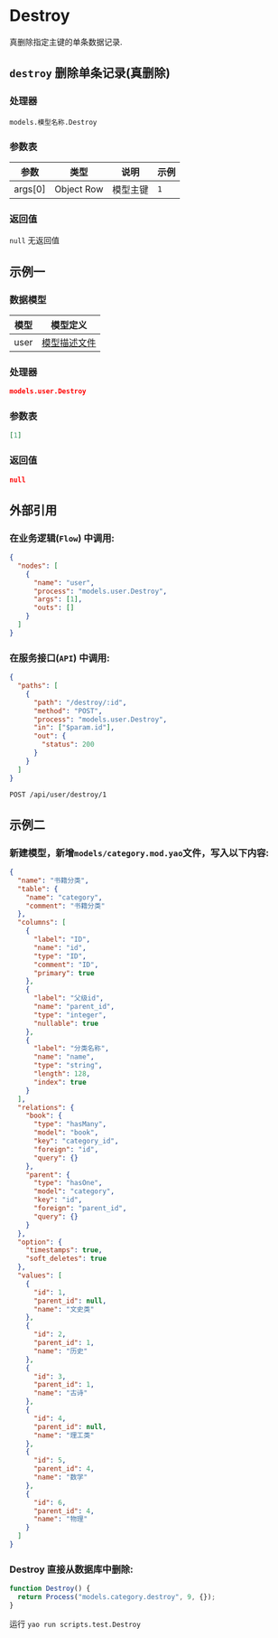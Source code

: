 # Destroy

真删除指定主键的单条数据记录.

## `destroy` 删除单条记录(真删除)

### 处理器

`models.模型名称.Destroy`

### 参数表

| 参数    | 类型       | 说明     | 示例 |
| ------- | ---------- | -------- | ---- |
| args[0] | Object Row | 模型主键 | `1`  |

### 返回值

`null` 无返回值

## 示例一

### 数据模型

| 模型 | 模型定义                         |
| ---- | -------------------------------- |
| user | [模型描述文件](../examples/user) |

### 处理器

```json
models.user.Destroy
```

### 参数表

```json
[1]
```

### 返回值

```json
null
```

## 外部引用

### 在业务逻辑(`Flow`) 中调用:

```json
{
  "nodes": [
    {
      "name": "user",
      "process": "models.user.Destroy",
      "args": [1],
      "outs": []
    }
  ]
}
```

### 在服务接口(`API`) 中调用:

```json
{
  "paths": [
    {
      "path": "/destroy/:id",
      "method": "POST",
      "process": "models.user.Destroy",
      "in": ["$param.id"],
      "out": {
        "status": 200
      }
    }
  ]
}
```

```bash
POST /api/user/destroy/1
```

## 示例二

### 新建模型，新增`models/category.mod.yao`文件，写入以下内容:

```json
{
  "name": "书籍分类",
  "table": {
    "name": "category",
    "comment": "书籍分类"
  },
  "columns": [
    {
      "label": "ID",
      "name": "id",
      "type": "ID",
      "comment": "ID",
      "primary": true
    },
    {
      "label": "父级id",
      "name": "parent_id",
      "type": "integer",
      "nullable": true
    },
    {
      "label": "分类名称",
      "name": "name",
      "type": "string",
      "length": 128,
      "index": true
    }
  ],
  "relations": {
    "book": {
      "type": "hasMany",
      "model": "book",
      "key": "category_id",
      "foreign": "id",
      "query": {}
    },
    "parent": {
      "type": "hasOne",
      "model": "category",
      "key": "id",
      "foreign": "parent_id",
      "query": {}
    }
  },
  "option": {
    "timestamps": true,
    "soft_deletes": true
  },
  "values": [
    {
      "id": 1,
      "parent_id": null,
      "name": "文史类"
    },
    {
      "id": 2,
      "parent_id": 1,
      "name": "历史"
    },
    {
      "id": 3,
      "parent_id": 1,
      "name": "古诗"
    },
    {
      "id": 4,
      "parent_id": null,
      "name": "理工类"
    },
    {
      "id": 5,
      "parent_id": 4,
      "name": "数学"
    },
    {
      "id": 6,
      "parent_id": 4,
      "name": "物理"
    }
  ]
}
```

### Destroy 直接从数据库中删除:

```javascript
function Destroy() {
  return Process("models.category.destroy", 9, {});
}
```

运行 `yao run scripts.test.Destroy`
